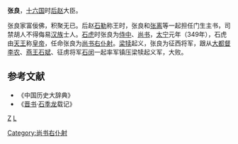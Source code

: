 '''张良'''，[[十六国|十六国]]时[[后赵|后赵]]大臣。

张良家富佞佛，积聚无已。后赵[[石勒|石勒]]称王时，张良和[[张离|张离]]等一起担任门生主书，司禁胡人不得侮易[[汉族|汉族]]士人。[[石虎|石虎]]时张良为[[侍中|侍中]]、[[尚书|尚书]]，[[太宁_(后赵)|太宁]]元年（349年），石虎由[[天王|天王]]称[[皇帝|皇帝]]，任命张良为[[尚书右仆射|尚书右仆射]]。[[梁犊|梁犊]]起义，张良为征西将军，跟从[[大都督|大都督]][[李农|李农]]、[[燕王|燕王]][[石斌|石斌]]、征虏将军[[石闵|石闵]]一起率军镇压梁犊起义军，大败。
==参考文献==
* 《中国历史大辞典》
* 《[[晋书|晋书]]·[[石季龙|石季龙]]载记》
[[分类:后赵官员|Z]]
[[分类:张姓|L]]
[[Category:尚书右仆射|Category:尚书右仆射]]